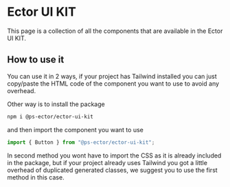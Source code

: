 
<Meta title="Get started" />

# Ector UI KIT

This page is a collection of all the components that are available in the Ector UI KIT.

## How to use it

You can use it in 2 ways, if your project has Tailwind installed you can just copy/paste the HTML code of the component you want to use to avoid any overhead.

Other way is to install the package

```bash
npm i @ps-ector/ector-ui-kit
```

and then import the component you want to use

```js
import { Button } from "@ps-ector/ector-ui-kit";
```

In second method you wont have to import the CSS as it is already included in the package, but if your project already uses Tailwind you got a little overhead of duplicated generated classes, we suggest you to use the first method in this case.
